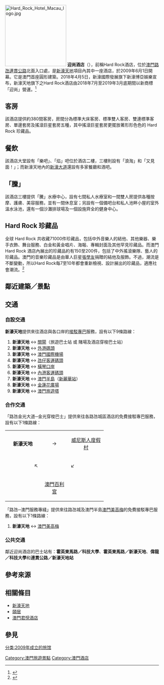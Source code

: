 {{Cotai_Strip_hotel_info
| cotai_strip    = yes
| hotel_name     = 澳門滾石酒店
| hotel_name_pt  = 
| hotel_name_en  = The Countdown Hotel
| logo           = 
| logotitle      = 
| photo          = Hard Rock Hotel Macau 2009.jpg
| phototitle     = 
| date_open      = 2009年6月1日
| address        = 
| owner          = [[新濠國際發展有限公司|新濠國際發展]]
| star           = 四星級
| rooms          = 380間
| theme          = 
| shows          = 
| attractions    = Hard Rock珍藏品
| restaurant     = 樂吧、焰吧、浪淘、又見面
| hotel_manage   = [[新濠博亞娛樂有限公司|新濠博亞娛樂有限公司]]
| casino_name    = 
| club           = 
| slot_table     = 
| slot_machine   = 
| casino_manage  = 
| key_people     =
| names_pre      = 
| website        = [http://www.hardrockhotelmacau.com/ www.hardrockhotelmacau.com]
| others         = 
}}
[[File:Hard_Rock_Hotel_Macau_logo.jpg|200px]]
'''迎尚酒店'''（{{lang|en|The Countdown Hotel}}），前稱Hard Rock酒店，位於[[澳門|澳門]][[路氹連貫公路|路氹連貫公路]]北面入口處，是[[新濠天地|新濠天地]]項目內其中一座酒店，於2009年6月1日開幕。它是澳門首座圓形建築。2018年4月5日，新濠國際發展旗下新濠博亞娛樂宣布，新濠天地旗下之Hard Rock酒店由2018年7月至2019年3月底期間以新商標「迎尚」營運。<ref>{{cite news|title=新濠博亞澳門Hard Rock酒店易名迎尚|url=http://www2.hkej.com/instantnews/stock/article/1532510|accessdate=2018-04-11|publisher=信報財經新聞|date=2017-04-05|archive-url=https://web.archive.org/web/20170624122436/http://www2.hkej.com/instantnews/stock/article/1532510|archive-date=2017-06-24|dead-url=yes}}</ref>
== 客房 ==
該酒店提供約380間客房，房間分為標準大床客房、標準雙人客房、雙連標準客房、單邊套房及搖滾巨星套房五種，其中搖滾巨星套房更擺放著形形色色的 Hard Rock 珍藏品。

== 餐飲 ==
該酒店大堂設有「樂吧」、「焰」吧位於酒店二樓，三樓則設有「浪淘」和「又見面！」；而新濠天地內的[[新濠大道|新濠大道]]還設有多家餐廳和酒吧。

== 「騰」 ==
該酒店三樓提供「騰」水療中心，設有七間私人水療室和一間雙人房提供各種按摩、護膚、美容服務，並有一間休息室；另設有一個備吧台和私人池畔小屋的室外溫水泳池，還有一個沙灘排球場及一個設施齊全的健身中心。

== Hard Rock 珍藏品 ==
全球 Hard Rock 共收藏71000件珍藏品，包括中外音樂人的結他、其他樂器、樂手衣飾、舞台服務、白金和黃金唱片、海報、專輯封面及其他罕見珍藏品。而澳門Hard Rock 酒店內展出的珍藏品約有150至200件，包括了中外搖滾樂隊、藝人的珍藏品。澳門的音樂珍藏品是由華人巨星[[張學友|張學友]]捐贈的結他及服飾。不過，潮流是不斷變動，所以Hard Rock每7至10年都會重新檢視、設計展出的珍藏品，適應社會潮流。<ref>{{cite news |publisher   = [[澳門日報|澳門日報]] |date = 2009年5月23日 |title = Hard Rock酒店下月展珍藏|url= http://www.macaodaily.com/html/2009-05/23/content_320787.htm|deadurl= yes |archiveurl  =https://web.archive.org/web/20090527012411/http://www.macaodaily.com/html/2009-05/23/content_320787.htm |archivedate = 2009年5月27日}}</ref>

== 鄰近建築／景點 ==
{{Cotai buildings}}

== 交通 ==
=== 自設交通 ===
'''新濠天地'''提供來往酒店與各口岸的[[接駁巴士|接駁專巴]]服務，設有以下9條路線：
#'''新濠天地''' ↔ [[關閘|關閘]]（旅遊巴士站 或 賭場及酒店穿梭巴士站）
#'''新濠天地''' ↔ [[外港碼頭|外港碼頭]]
#'''新濠天地''' ↔ [[澳門國際機場|澳門國際機場]]
#'''新濠天地''' ↔ [[氹仔客運碼頭|氹仔客運碼頭]]
#'''新濠天地''' ↔ [[橫琴口岸|橫琴口岸]]
#'''新濠天地''' ↔ [[內港客運碼頭|內港客運碼頭]]
#'''新濠天地''' ↔ [[澳門半島|澳門半島]]（[[新麗華酒店|新麗華站]]）
#'''新濠天地''' ↔ [[金蓮花廣場|金蓮花廣場]]
#'''新濠天地''' ↔ [[澳門旅遊塔|澳門旅遊塔]]

=== 合作交通 ===
「路氹金光大道─金光穿梭巴士」提供來往各路氹城區酒店的免費接駁專巴服務，設有以下1條路線：
{|
|-
| align="center" width="100" | '''新濠天地'''
| align="center" width="75" | →
| align="center" width="100" | [[澳門威尼斯人度假村酒店|威尼斯人度假村]]
|-
| align="right" | ↖
| align="center" | 
| align="left" | ↙
|-
| align="center" | 
| align="center" | [[澳門百利宮|澳門百利宮]]
| align="center" | 
|}

「路氹─澳門服務專綫」提供來往路氹城及澳門半島[[澳門美高梅|澳門美高梅]]的免費接駁專巴服務，設有以下1條路線：
#'''新濠天地''' ↔ [[澳門美高梅|澳門美高梅]]

=== 公共交通 ===
鄰近迎尚酒店的巴士站有：'''霍英東馬路／科技大學'''、'''霍英東馬路／新濠天地'''、'''偉龍／科技大學'''和'''連貫公路／新濠天地站'''

== 參考來源 ==
{{reflist}}

== 相關條目 ==
* [[新濠天地|新濠天地]]
* [[頤居|頤居]]
* [[澳門君悅酒店|澳門君悅酒店]]

== 參見 ==

{{澳門酒店}}
{{路氹金光大道}}

[[Category:澳門旅遊景點|Category:澳門旅遊景點]]
[[Category:澳門酒店|Category:澳門酒店]]
[[分类:2009年成立的旅馆|分类:2009年成立的旅馆]]
